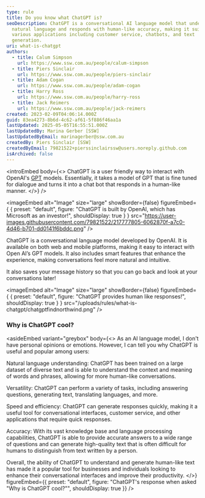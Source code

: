 ```yaml
---
type: rule
title: Do you know what ChatGPT is?
seoDescription: ChatGPT is a conversational AI language model that understands
  natural language and responds with human-like accuracy, making it suitable for
  various applications including customer service, chatbots, and text
  generation.
uri: what-is-chatgpt
authors:
  - title: Calum Simpson
    url: https://www.ssw.com.au/people/calum-simpson
  - title: Piers Sinclair
    url: https://www.ssw.com.au/people/piers-sinclair
  - title: Adam Cogan
    url: https://www.ssw.com.au/people/adam-cogan
  - title: Harry Ross
    url: https://www.ssw.com.au/people/harry-ross
  - title: Jack Reimers
    url: https://www.ssw.com.au/people/jack-reimers
created: 2023-02-09T04:06:14.000Z
guid: 83ea4273-8b6d-4c62-af61-5f886f46aa1a
lastUpdated: 2025-05-05T16:55:51.000Z
lastUpdatedBy: Marina Gerber [SSW]
lastUpdatedByEmail: marinagerber@ssw.com.au
createdBy: Piers Sinclair [SSW]
createdByEmail: 79821522+pierssinclairssw@users.noreply.github.com
isArchived: false
---
```

<introEmbed
  body={<>
ChatGPT is a user friendly way to interact with OpenAI's [GPT](/what-is-gpt) models. Essentially, it takes a model of GPT that is fine tuned for dialogue and turns it into a chat bot that responds in a human-like manner.
  </>}
/>

<imageEmbed
  alt="Image"
  size="large"
  showBorder={false}
  figureEmbed={ {
    preset: "default",
    figure: "ChatGPT is built by OpenAI, which has Microsoft as an investor!",
    shouldDisplay: true
  } }
  src="https://user-images.githubusercontent.com/79821522/217777805-6062870f-a7c0-4d46-b701-dd0141f6bddc.png"
/>


ChatGPT is a conversational language model developed by OpenAI. It is available on both web and mobile platforms, making it easy to interact with Open AI’s GPT models. It also includes smart features that enhance the experience, making conversations feel more natural and intuitive.

It also saves your message history so that you can go back and look at your conversations later!


<imageEmbed
  alt="Image"
  size="large"
  showBorder={false}
  figureEmbed={ {
    preset: "default",
    figure: "ChatGPT provides human like responses!",
    shouldDisplay: true
  } }
  src="/uploads/rules/what-is-chatgpt/chatgptfindnorthwind.png"
/>


### Why is ChatGPT cool?


<asideEmbed
  variant="greybox"
  body={<>
    As an AI language model, I don't have personal opinions or emotions. However, I can tell you why ChatGPT is useful and popular among users:

Natural language understanding: ChatGPT has been trained on a large dataset of diverse text and is able to understand the context and meaning of words and phrases, allowing for more human-like conversations.

Versatility: ChatGPT can perform a variety of tasks, including answering questions, generating text, translating languages, and more.

Speed and efficiency: ChatGPT can generate responses quickly, making it a useful tool for conversational interfaces, customer service, and other applications that require quick responses.

Accuracy: With its vast knowledge base and language processing capabilities, ChatGPT is able to provide accurate answers to a wide range of questions and can generate high-quality text that is often difficult for humans to distinguish from text written by a person.

Overall, the ability of ChatGPT to understand and generate human-like text has made it a popular tool for businesses and individuals looking to enhance their conversational interfaces and improve their productivity.
  </>}
  figureEmbed={{
    preset: "default",
    figure: "ChatGPT's response when asked \"Why is ChatGPT cool?\"",
    shouldDisplay: true
  }}
/>
